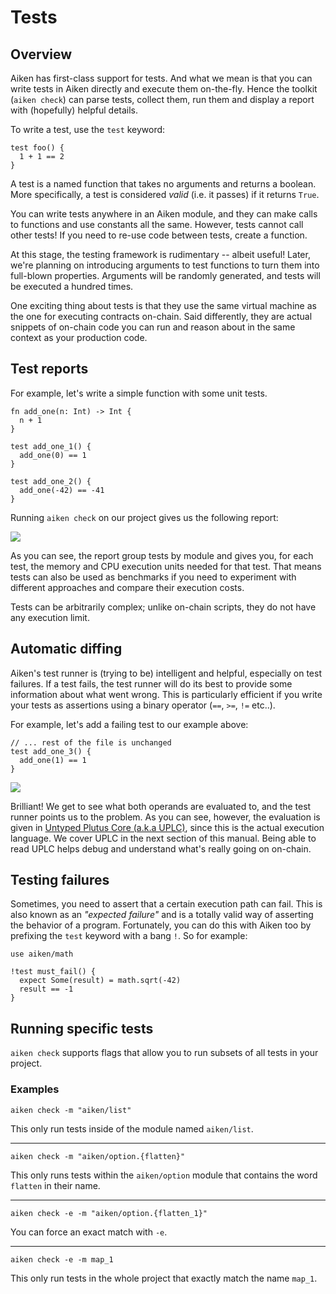 
# Tests

## Overview

Aiken has first-class support for tests. And what we mean is that you can write tests in Aiken directly and execute them on-the-fly. Hence the toolkit (`aiken check`) can parse tests, collect them, run them and display a report with (hopefully) helpful details.

To write a test, use the `test` keyword:

```aiken
test foo() {
  1 + 1 == 2
}
```

A test is a named function that takes no arguments and returns a boolean. More specifically, a test is considered _valid_ (i.e. it passes) if it returns `True`.

You can write tests anywhere in an Aiken module, and they can make calls to functions and use constants all the same. However, tests cannot call other tests! If you need to re-use code between tests, create a function.

<Callout>
  At this stage, the testing framework is rudimentary -- albeit useful! Later,
  we're planning on introducing arguments to test functions to turn them into
  full-blown properties. Arguments will be randomly generated, and tests will be
  executed a hundred times.
</Callout>

One exciting thing about tests is that they use the same virtual machine as the one for executing contracts on-chain. Said differently, they are actual snippets of on-chain code you can run and reason about in the same context as your production code.

## Test reports

For example, let's write a simple function with some unit tests.

```aiken filename="lib/example.ak"
fn add_one(n: Int) -> Int {
  n + 1
}

test add_one_1() {
  add_one(0) == 1
}

test add_one_2() {
  add_one(-42) == -41
}
```

Running `aiken check` on our project gives us the following report:

![](/language_tour_tests_fig_1.png)

As you can see, the report group tests by module and gives you, for each test, the memory and CPU execution units needed for that test. That means tests can also be used as benchmarks if you need to experiment with different approaches and compare their execution costs.

<Callout type="info">
  Tests can be arbitrarily complex; unlike on-chain scripts, they do not have
  any execution limit.
</Callout>

## Automatic diffing

Aiken's test runner is (trying to be) intelligent and helpful, especially on test failures. If a test fails, the test runner will do its best to provide some information about what went wrong. This is particularly efficient if you write your tests as assertions using a binary operator (`==`, `>=`, `!=` etc..).

For example, let's add a failing test to our example above:

```aiken filename="lib/example.ak"
// ... rest of the file is unchanged
test add_one_3() {
  add_one(1) == 1
}
```

![](/language_tour_tests_fig_2.png)

Brilliant! We get to see what both operands are evaluated to, and the test runner points us to the problem. As you can see, however, the evaluation is given in [Untyped Plutus Core (a.k.a UPLC)](http://localhost:3000/uplc), since this is the actual execution language. We cover UPLC in the next section of this manual. Being able to read UPLC helps debug and understand what's really going on on-chain.

## Testing failures

Sometimes, you need to assert that a certain execution path can fail. This is also known as an _"expected failure"_ and is a totally valid way of asserting the behavior of a program. Fortunately, you can do this with Aiken too by prefixing the `test` keyword with a bang `!`. So for example:

```aiken filename="lib/example.ak"
use aiken/math

!test must_fail() {
  expect Some(result) = math.sqrt(-42)
  result == -1
}
```

## Running specific tests

`aiken check` supports flags that allow you to run subsets of all tests in your project.

### Examples

`aiken check -m "aiken/list"`

This only run tests inside of the module named `aiken/list`.

---

`aiken check -m "aiken/option.{flatten}"`

This only runs tests within the `aiken/option` module that contains the word `flatten` in their name.

---

`aiken check -e -m "aiken/option.{flatten_1}"`

You can force an exact match with `-e`.

---

`aiken check -e -m map_1`

This only run tests in the whole project that exactly match the name `map_1`.
